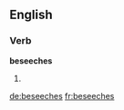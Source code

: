 ==English==

===Verb===
'''beseeches'''

# {{third-person singular of|[[beseech]]}}

[[de:beseeches]]
[[fr:beseeches]]